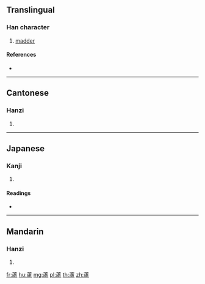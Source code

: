 {{character info/new}}
==Translingual==

===Han character===
{{Han char|rn=140|rad=艸|as=15|sn=21|four=44236|canj=TYPP}}

# [[madder]]

====References====
* {{Han ref|kx=1065.170|dkj=32313|dj=1530.100|hdz=53318.210|uh=85D8|ud=34264|bh=F2D1|bd=62161}}

----

==Cantonese==

===Hanzi===
{{yue-hanzi|jyut=|y=leui4}}

# {{defn|lang=yue|sort=艸15}}

----

==Japanese==

===Kanji===
{{ja-kanji|grade=|rs=艸15}}

# {{defn|lang=ja|sort=艸15}}

====Readings====
* {{ja-readings|on=[[りょ]] (ryo), [[ろ]] (ro)|kun=|nanori=}}

----

==Mandarin==

===Hanzi===
{{cmn-hanzi|pin=[[lǘ]] ([[lü2]])|wg=lü<sup>2</sup>}}

# {{defn|lang=cmn|sort=艸15}}

[[fr:藘]]
[[hu:藘]]
[[mg:藘]]
[[pl:藘]]
[[th:藘]]
[[zh:藘]]